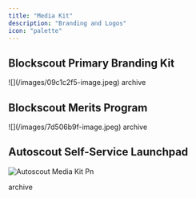 ```yaml
---
title: "Media Kit"
description: "Branding and Logos"
icon: "palette"
---
```


## Blockscout Primary Branding Kit

<Frame caption>
  ![](/images/09c1c2f5-image.jpeg)
</Frame>

<Card title="Blockscout_media_kit.zip" href="https://1077666658-files.gitbook.io/~/files/v0/b/gitbook-x-prod.appspot.com/o/spaces%2F-Lq1XoWGmy8zggj_u2fM%2Fuploads%2FgRBRganHDXgfb18wttgj%2FBlockscout_media_kit.zip?alt=media&token=5669e670-cc83-4157-b6cf-a21c2b5bc322">
  archive
</Card>

## Blockscout Merits Program

<Frame caption>
  ![](/images/7d506b9f-image.jpeg)
</Frame>

<Card title="Blockscout_Merits_logos.zip" href="https://1077666658-files.gitbook.io/~/files/v0/b/gitbook-x-prod.appspot.com/o/spaces%2F-Lq1XoWGmy8zggj_u2fM%2Fuploads%2Fuz9d6bjUSPReKKvPx5Zk%2FBlockscout_Merits_logos.zip?alt=media&token=4e7e6155-0ce7-4479-92b2-af3945a4dd6d">
  archive
</Card>

## Autoscout Self-Service Launchpad 

![Autoscout Media Kit Pn](/images/Autoscout_MediaKit.png)

<Card title="Autoscout_Logos.zip" href="https://blockscout-icons.s3.us-east-1.amazonaws.com/docs-files/Autoscout_logos.zip">
  archive
</Card>